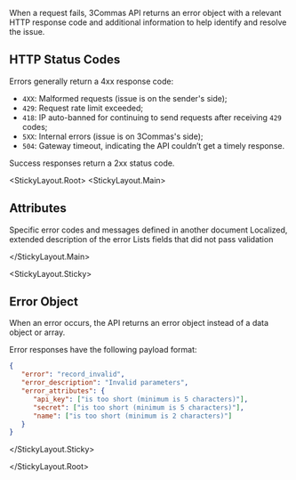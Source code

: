 
When a request fails, 3Commas API returns an error object with a relevant HTTP response code and additional information to help identify and resolve the issue.

## HTTP Status Codes

Errors generally return a 4xx response code:

* `4XX`: Malformed requests (issue is on the sender's side);
* `429`: Request rate limit exceeded;
* `418`: IP auto-banned for continuing to send requests after receiving `429` codes;
* `5XX`: Internal errors (issue is on 3Commas's side);
* `504`: Gateway timeout, indicating the API couldn’t get a timely response.

Success responses return a 2xx status code.


<StickyLayout.Root>
   <StickyLayout.Main>

## Attributes

<ApiParam name='error' type='string' id="error" required>
   Specific error codes and messages defined in another document
</ApiParam>

<ApiParam name='error_description' type='string' id="error_description">
   Localized, extended description of the error
</ApiParam>

<ApiParam name='error_attributes' type='string' id="error_attributes">
   Lists fields that did not pass validation
</ApiParam>

</StickyLayout.Main>

<StickyLayout.Sticky>

## Error Object
   When an error occurs, the API returns an error object instead of a data object or array. 
   
   Error responses have the following payload format:

```json title="Error Object"
{
   "error": "record_invalid",
   "error_description": "Invalid parameters",
   "error_attributes": {
      "api_key": ["is too short (minimum is 5 characters)"],
      "secret": ["is too short (minimum is 5 characters)"],
      "name": ["is too short (minimum is 2 characters)"]
   }
}
```
</StickyLayout.Sticky>

</StickyLayout.Root>